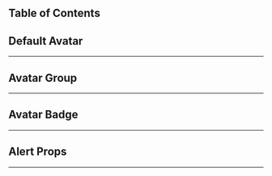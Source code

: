 
## Table of Contents

## Default Avatar
---
<CodeSnippets styles="mt-4" content={defaultAvatar} lang="javascript" url="/examples/components/avatar/default-avatar" >
</CodeSnippets>

## Avatar Group
---
<CodeSnippets styles="mt-4" content={avatarGroup} lang="javascript" url="/examples/components/avatar/avatar-group" >
</CodeSnippets>

## Avatar Badge 
---
<CodeSnippets styles="mt-4" content={avatarGroup} lang="javascript" url="/examples/components/avatar/avatar-badge" >
</CodeSnippets>

## Alert Props
---
<ComponentTable data={alertPropsData} />





